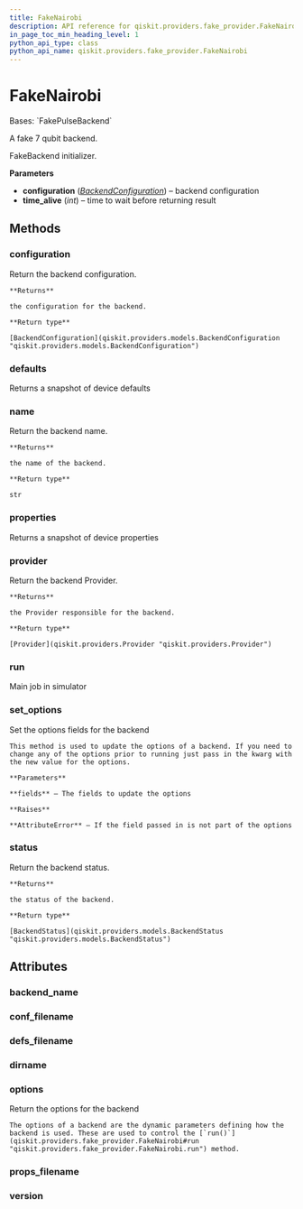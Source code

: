 ```yaml
---
title: FakeNairobi
description: API reference for qiskit.providers.fake_provider.FakeNairobi
in_page_toc_min_heading_level: 1
python_api_type: class
python_api_name: qiskit.providers.fake_provider.FakeNairobi
---
```


# FakeNairobi

<Class id="qiskit.providers.fake_provider.FakeNairobi" isDedicatedPage={true} github="https://github.com/qiskit/qiskit/tree/stable/0.24/qiskit/providers/fake_provider/backends/nairobi/fake_nairobi.py" signature="FakeNairobi">
  Bases: `FakePulseBackend`

  A fake 7 qubit backend.

  FakeBackend initializer.

  **Parameters**

  *   **configuration** ([*BackendConfiguration*](qiskit.providers.models.BackendConfiguration "qiskit.providers.models.BackendConfiguration")) – backend configuration
  *   **time\_alive** (*int*) – time to wait before returning result

  ## Methods

  <span id="qiskit-providers-fake-provider-fakenairobi-configuration" />

  ### configuration

  <Function id="qiskit.providers.fake_provider.FakeNairobi.configuration" signature="FakeNairobi.configuration()">
    Return the backend configuration.

    **Returns**

    the configuration for the backend.

    **Return type**

    [BackendConfiguration](qiskit.providers.models.BackendConfiguration "qiskit.providers.models.BackendConfiguration")
  </Function>

  <span id="qiskit-providers-fake-provider-fakenairobi-defaults" />

  ### defaults

  <Function id="qiskit.providers.fake_provider.FakeNairobi.defaults" signature="FakeNairobi.defaults()">
    Returns a snapshot of device defaults
  </Function>

  <span id="qiskit-providers-fake-provider-fakenairobi-name" />

  ### name

  <Function id="qiskit.providers.fake_provider.FakeNairobi.name" signature="FakeNairobi.name()">
    Return the backend name.

    **Returns**

    the name of the backend.

    **Return type**

    str
  </Function>

  <span id="qiskit-providers-fake-provider-fakenairobi-properties" />

  ### properties

  <Function id="qiskit.providers.fake_provider.FakeNairobi.properties" signature="FakeNairobi.properties()">
    Returns a snapshot of device properties
  </Function>

  <span id="qiskit-providers-fake-provider-fakenairobi-provider" />

  ### provider

  <Function id="qiskit.providers.fake_provider.FakeNairobi.provider" signature="FakeNairobi.provider()">
    Return the backend Provider.

    **Returns**

    the Provider responsible for the backend.

    **Return type**

    [Provider](qiskit.providers.Provider "qiskit.providers.Provider")
  </Function>

  <span id="qiskit-providers-fake-provider-fakenairobi-run" />

  ### run

  <Function id="qiskit.providers.fake_provider.FakeNairobi.run" signature="FakeNairobi.run(run_input, **kwargs)">
    Main job in simulator
  </Function>

  <span id="qiskit-providers-fake-provider-fakenairobi-set-options" />

  ### set\_options

  <Function id="qiskit.providers.fake_provider.FakeNairobi.set_options" signature="FakeNairobi.set_options(**fields)">
    Set the options fields for the backend

    This method is used to update the options of a backend. If you need to change any of the options prior to running just pass in the kwarg with the new value for the options.

    **Parameters**

    **fields** – The fields to update the options

    **Raises**

    **AttributeError** – If the field passed in is not part of the options
  </Function>

  <span id="qiskit-providers-fake-provider-fakenairobi-status" />

  ### status

  <Function id="qiskit.providers.fake_provider.FakeNairobi.status" signature="FakeNairobi.status()">
    Return the backend status.

    **Returns**

    the status of the backend.

    **Return type**

    [BackendStatus](qiskit.providers.models.BackendStatus "qiskit.providers.models.BackendStatus")
  </Function>

  ## Attributes

  ### backend\_name

  <Attribute id="qiskit.providers.fake_provider.FakeNairobi.backend_name" attributeValue="'fake_nairobi'" />

  ### conf\_filename

  <Attribute id="qiskit.providers.fake_provider.FakeNairobi.conf_filename" attributeValue="'conf_nairobi.json'" />

  ### defs\_filename

  <Attribute id="qiskit.providers.fake_provider.FakeNairobi.defs_filename" attributeValue="'defs_nairobi.json'" />

  ### dirname

  <Attribute id="qiskit.providers.fake_provider.FakeNairobi.dirname" attributeValue="'/home/computertreker/git/qiskit/qiskit/.tox/docs/lib/python3.8/site-packages/qiskit/providers/fake_provider/backends/nairobi'" />

  ### options

  <Attribute id="qiskit.providers.fake_provider.FakeNairobi.options">
    Return the options for the backend

    The options of a backend are the dynamic parameters defining how the backend is used. These are used to control the [`run()`](qiskit.providers.fake_provider.FakeNairobi#run "qiskit.providers.fake_provider.FakeNairobi.run") method.
  </Attribute>

  ### props\_filename

  <Attribute id="qiskit.providers.fake_provider.FakeNairobi.props_filename" attributeValue="'props_nairobi.json'" />

  ### version

  <Attribute id="qiskit.providers.fake_provider.FakeNairobi.version" attributeValue="1" />
</Class>

